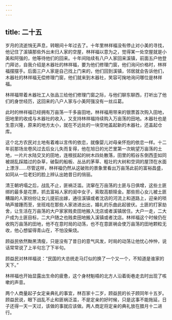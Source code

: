 ```yaml
---
---
---
```

title: 二十五
---



岁月的流逝悄无声息，转眼间十年过去了。十年里林祥福没有停止对小美的寻找，他记住了溪镇那些外出未归人家的空屋，林祥福以意为之，觉得某一处空屋就是小美和阿强的，他等待他们的回来。十年间陆续有八户人家回来溪镇，前面五户他登门拜访，自我介绍是木器社的林祥福，要为他们修理门窗，他们询问价格时，林祥福摆摆手。后面三户人家是自己找上门来的，他们回到溪镇，邻居就会告诉他们，木器社的林祥福无偿修理门窗，他们就来到木器社，笑容可掬地询问哪位是林祥福。

林祥福带着木器社工人张品三给他们修理门窗之际，与他们聊东聊西，打听出了他们的身世经历，这回来的八户人家与小美阿强没有一丝瓜葛。

此时的林祥福已经拥有万亩荡一千多亩田地，林祥福用带来的银票首次购入田地，田地里的收成与木器社的收入，又支持林祥福持续购入万亩荡的田地。木器社也是生意兴隆，原来的地方太小，就在不远处的一块空地盖起新的木器社，还盖起仓库。

这个北方农民对土地有着难以言传的依恋，就像婴儿对母亲怀抱的依恋一样。十二年前那场龙卷风过去后女儿失而复得，他在旭日的光芒里第一次眺望万亩荡的土地，一片片水陆交叉的田地，连根拔起的树木四处散落，田里的稻谷东倒西歪如同被胡乱踩踏过的杂草，破裂的船板、丛丛的茅草、粗壮的大树和空洞的屋顶在水面上漂浮……尽管这样，林祥福仍然从这破败的景象里看出万亩荡此前的富裕昌盛，如同从一位老妇的脸上辨认出她昔日的俏丽。

清王朝坍塌之后，战乱不止，匪祸泛滥。流窜在万亩荡的土匪与日俱增，这些土匪绑的最多是花票，抓去富裕人家的闺中女子，索取高额赎金。那些担心女儿被土匪糟蹋的人家纷纷让女儿提前出嫁，通往溪镇或者沈店的河流上和道路上，迎亲的唢呐声接踵而至，坐班戏在那些人家进进出出，婚礼的乐曲此起彼伏。土匪的打家劫舍，让生活在万亩荡的大户家家贱卖田地搬入沈店或者溪镇居住。大户一走，二大户成为土匪目标，二大户随之也贱卖田地搬入溪镇或者沈店。林祥福这个时候仍在收购万亩荡的田地，他不在意时局的动荡，也不在意匪祸会使万亩荡的田地颗粒无收，他心想留得青山在，不怕没柴烧。

顾益民依然黝黑清瘦，只是没有了昔日的意气风发，时局的动荡让他忧心忡忡，说话常常说了上半句忘了下半句。

顾益民对林祥福说：“民国的大总统走马灯似的换了一个又一个，不知道是谁家的天下。”

林祥福也开始显露出生命的疲惫，这个身材魁梧的北方人沿着街巷走去时出现了咳嗽的声音。

两个人商量起子女定亲典礼的事宜，林百家十二岁，顾益民的长子顾同年十五岁。顾益民说，眼下战乱不止和匪祸泛滥，不是定亲的好时候，只是这事不能拖延，日子还得一天一天过，该做的事就应该做。两人商定将定亲的典礼放在腊月十二进行。